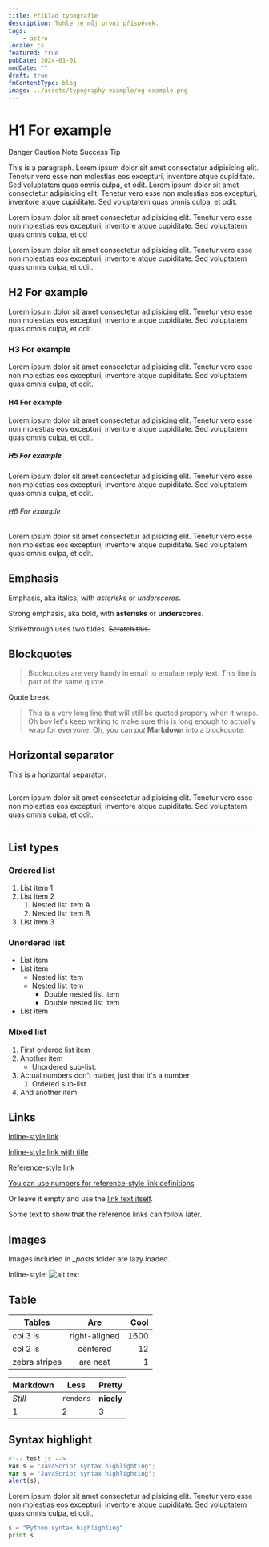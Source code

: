 ```yaml
---
title: Příklad typografie
description: Tohle je můj první příspěvek.
tags:
    - astro
locale: cs
featured: true
pubDate: 2024-01-01
modDate: ""
draft: true
fmContentType: blog
image: ../assets/typography-example/og-example.png
---
```


# H1 For example

<Callout type="danger" title="This is danger!" >
Danger
</Callout>

<Callout type="caution" >
Caution
</Callout>

<Callout type="note" >
Note
</Callout>

<Callout type="success" >
Success
</Callout>

<Callout type="tip" >
Tip
</Callout>

This is a paragraph. Lorem ipsum dolor sit amet consectetur adipisicing elit. Tenetur vero esse non molestias eos excepturi, inventore atque cupiditate. Sed voluptatem quas omnis culpa, et odit.
Lorem ipsum dolor sit amet consectetur adipisicing elit. Tenetur vero esse non molestias eos excepturi, inventore atque cupiditate. Sed voluptatem quas omnis culpa, et odit.

Lorem ipsum dolor sit amet consectetur adipisicing elit. Tenetur vero esse non molestias eos excepturi, inventore atque cupiditate. Sed voluptatem quas omnis culpa, et od

Lorem ipsum dolor sit amet consectetur adipisicing elit. Tenetur vero esse non molestias eos excepturi, inventore atque cupiditate. Sed voluptatem quas omnis culpa, et odit.

## H2 For example

Lorem ipsum dolor sit amet consectetur adipisicing elit. Tenetur vero esse non molestias eos excepturi, inventore atque cupiditate. Sed voluptatem quas omnis culpa, et odit.

### H3 For example

Lorem ipsum dolor sit amet consectetur adipisicing elit. Tenetur vero esse non molestias eos excepturi, inventore atque cupiditate. Sed voluptatem quas omnis culpa, et odit.

#### H4 For example

Lorem ipsum dolor sit amet consectetur adipisicing elit. Tenetur vero esse non molestias eos excepturi, inventore atque cupiditate. Sed voluptatem quas omnis culpa, et odit.

##### H5 For example

Lorem ipsum dolor sit amet consectetur adipisicing elit. Tenetur vero esse non molestias eos excepturi, inventore atque cupiditate. Sed voluptatem quas omnis culpa, et odit.

###### H6 For example

Lorem ipsum dolor sit amet consectetur adipisicing elit. Tenetur vero esse non molestias eos excepturi, inventore atque cupiditate. Sed voluptatem quas omnis culpa, et odit.

## Emphasis

Emphasis, aka italics, with _asterisks_ or _underscores_.

Strong emphasis, aka bold, with **asterisks** or **underscores**.

Strikethrough uses two tildes. ~~Scratch this.~~

## Blockquotes

> Blockquotes are very handy in email to emulate reply text.
> This line is part of the same quote.

Quote break.

> This is a very long line that will still be quoted properly when it wraps. Oh boy let's keep writing to make sure this is long enough to actually wrap for everyone. Oh, you can _put_ **Markdown** into a blockquote.

## Horizontal separator

This is a horizontal separator:

---

Lorem ipsum dolor sit amet consectetur adipisicing elit. Tenetur vero esse non molestias eos excepturi, inventore atque cupiditate. Sed voluptatem quas omnis culpa, et odit.

---

## List types

### Ordered list

1. List item 1
2. List item 2
    1. Nested list item A
    2. Nested list item B
3. List item 3

### Unordered list

- List item
- List item
    - Nested list item
    - Nested list item
        - Double nested list item
        - Double nested list item
- List item

### Mixed list

1. First ordered list item
2. Another item
    - Unordered sub-list.
3. Actual numbers don't matter, just that it's a number
    1. Ordered sub-list
4. And another item.

## Links

[Inline-style link](https://www.google.com)

[Inline-style link with title](https://www.google.com "Google's Homepage")

[Reference-style link][arbitrary case-insensitive reference text]

[You can use numbers for reference-style link definitions][1]

Or leave it empty and use the [link text itself].

Some text to show that the reference links can follow later.

[arbitrary case-insensitive reference text]: https://www.mozilla.org
[1]: http://slashdot.org
[link text itself]: http://www.reddit.com

## Images

Images included in _\_posts_ folder are lazy loaded.

Inline-style:
![alt text](https://docs.astro.build/assets/arc.webp "Logo Title Text 1")

## Table

| Tables        |      Are      | Cool |
| ------------- | :-----------: | ---: |
| col 3 is      | right-aligned | 1600 |
| col 2 is      |   centered    |   12 |
| zebra stripes |   are neat    |    1 |

| Markdown | Less      | Pretty     |
| -------- | --------- | ---------- |
| _Still_  | `renders` | **nicely** |
| 1        | 2         | 3          |

## Syntax highlight

```javascript
<!-- test.js -->
var s = "JavaScript syntax highlighting";
var s = "JavaScript syntax highlighting";
alert(s);
```

Lorem ipsum dolor sit amet consectetur adipisicing elit. Tenetur vero esse non molestias eos excepturi, inventore atque cupiditate. Sed voluptatem quas omnis culpa, et odit.

```python
s = "Python syntax highlighting"
print s
```
